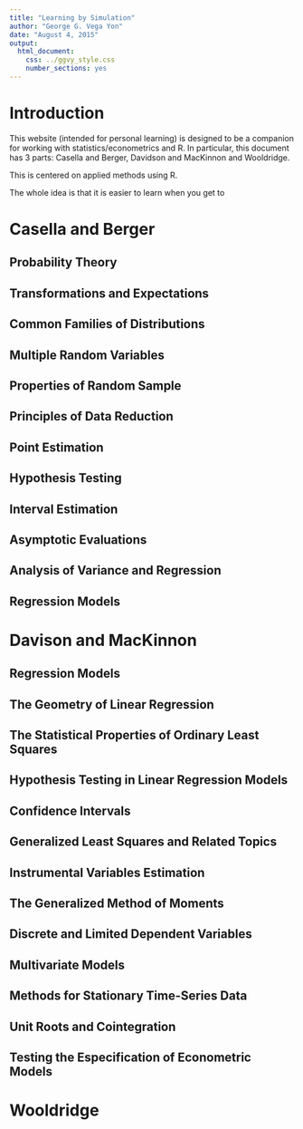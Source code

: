 ```yaml
---
title: "Learning by Simulation"
author: "George G. Vega Yon"
date: "August 4, 2015"
output: 
  html_document:
    css: ../ggvy_style.css
    number_sections: yes
---
```


# Introduction

This website (intended for personal learning) is designed to be a companion for working with statistics/econometrics and R. In particular, this document has 3 parts: Casella and Berger, Davidson and MacKinnon and Wooldridge.

This is centered on applied methods using R.

The whole idea is that it is easier to learn when you get to 

# Casella and Berger

## Probability Theory
## Transformations and Expectations
## Common Families of Distributions
## Multiple Random Variables
## Properties of Random Sample
## Principles of Data Reduction
## Point Estimation
## Hypothesis Testing
## Interval Estimation
## Asymptotic Evaluations
## Analysis of Variance and Regression
## Regression Models


# Davison and MacKinnon

## Regression Models
## The Geometry of Linear Regression
## The Statistical Properties of Ordinary Least Squares
## Hypothesis Testing in Linear Regression Models
## Confidence Intervals
## Generalized Least Squares and Related Topics
## Instrumental Variables Estimation
## The Generalized Method of Moments
## Discrete and Limited Dependent Variables
## Multivariate Models
## Methods for Stationary Time-Series Data
## Unit Roots and Cointegration
## Testing the Especification of Econometric Models


# Wooldridge

## 